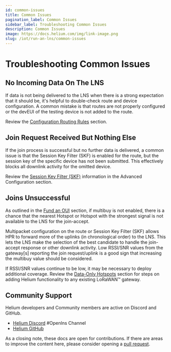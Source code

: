 ```yaml
---
id: common-issues
title: Common Issues
pagination_label: Common Issues
sidebar_label: Troubleshooting Common Issues
description: Common Issues
image: https://docs.helium.com/img/link-image.png
slug: /iot/run-an-lns/common-issues
---
```



# Troubleshooting Common Issues

## No Incoming Data On The LNS

If data is not being delivered to the LNS when there is a strong expectation that it should be, it's
helpful to double-check route and device configuration. A common mistake is that routes are not
properly configured or the devEUI of the testing device is not added to the route.

Review the [Configuration Routing Rules](/iot/run-an-lns/configure-routing-rules) section.

## Join Request Received But Nothing Else

If the join process is successful but no further data is delivered, a common issue is that the
Session Key Filter (SKF) is enabled for the route, but the session key of the specific device has
not been submitted. This effectively blocks all downlink activity for the omitted device.

Review the [Session Key Filter (SKF)](/iot/run-an-lns/advanced-configuration) information in the
Advanced Configuration section.

## Joins Unsuccessful

As outlined in the [Fund an OUI](/iot/run-an-lns/fund-an-oui) section, if multibuy is not enabled,
there is a chance that the nearest Hotspot or Hotspot with the strongest signal is not available to
the LNS for the join-accept.

Multipacket configuration on the route or Session Key Filter (SKF) allows HPR to forward more of the
uplinks (in chronological order) to the LNS. This lets the LNS make the selection of the best
candidate to handle the join-accept response or other downlink activity. Low RSSI/SNR values from
the gateway[s] reporting the join request/uplink is a good sign that increasing the multibuy value
should be considered.

If RSSI/SNR values continue to be low, it may be necessary to deploy additional coverage. Review the
[Data-Only Hotspots](/iot/data-only-hotspots) section for steps on adding Helium functionality to
any existing LoRaWAN&trade; gateway.

## Community Support

Helium developers and Community members are active on Discord and GitHub.

- [Helium Discord](https://discord.gg/helium) #Openlns Channel
- [Helium GitHub](https://github.com/helium)

As a closing note, these docs are open for contributions. If there are areas to improve the content
here, please consider opening a [pull request](https://github.com/helium/docs/).
